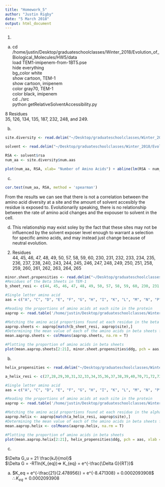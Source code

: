 ```yaml
---
title: "Homework_5"
author: "Justin Rigby"
date: "5 March 2018"
output: html_document
---
```

  
1.  
a)  
cd /home/justin/Desktop/graduateschoolclasses/Winter_2018/Evolution_of_Biological_Molecules/HW5/data  
load TEM1-imipenem-from-1BT5.pse  
hide everything  
bg_color white  
show cartoon, TEM-1  
show cartoon, imipenem  
color gray70, TEM-1  
color black, imipenem   
cd ../src  
python getRelativeSolventAccessibility.py  
  
8 Residues  
35, 126, 134, 135, 187, 232, 248, and 249.  
  
b)  
```r
site.diversity <- read.delim("~/Desktop/graduateschoolclasses/Winter_2018/Evolution_of_Biological_Molecules/HW5/data/site-diversity.txt", comment.char="#")

solvent <- read.delim("~/Desktop/graduateschoolclasses/Winter_2018/Evolution_of_Biological_Molecules/HW5/solvent.txt")

RSA <- solvent$rsa
num_aa <- site.diversity$num.aas

plot(num_aa, RSA, xlab= "Number of Amino Acids") + abline(lm(RSA ~ num_aa))
```
  
c)  
  
```r
cor.test(num_aa, RSA, method = 'spearman')
```
  
From the results we can see that there is not a correlation between the amino acid diversity at a site and the amount of solvent accesibly the residue is exposed to. Evolutionarily speaking, there is no relationship between the rate of amino acid changes and the expouser to solvent in the cell.  
  
d)  
This relationship may exist soley by the fact that these sites may not be influenced by the solvent exposer level enough to warrant a selection for specific amino acids, and may instead just change because of neutral evolution.  
  
2.  
Residues  
44, 45, 46, 47, 48, 49, 50, 57, 58, 59, 60, 230, 231, 232, 233, 234, 235, 236, 237, 238, 240, 243, 244, 245, 246, 247, 248, 249, 250, 251, 258, 259, 260, 261, 262, 263, 264, 265  
  
```r
minor.sheet.propensities <- read.delim("~/Desktop/graduateschoolclasses/Winter_2018/Evolution_of_Biological_Molecules/HW5/data/minor-sheet-propensities.txt",fill = TRUE, comment.char="#")
#Residues of the Beta Sheets in TEM-1
b_sheet_resi <- c(44, 45, 46, 47, 48, 49, 50, 57, 58, 59, 60, 230, 231, 232, 233, 234, 235, 236, 237, 238, 240, 243, 244, 245, 246, 247, 248, 249, 250, 251, 258, 259, 260, 261, 262, 263, 264, 265) 

#Single letter amino acid
aas = c("A", "C", "D", "E", "F", "G", "H", "I", "K", "L", "M", "N", "P", "Q", "R", "S", "T", "V", "W", "Y")

#Reading the proportions of amino acids at each site in the protein
aaprop <- read.table('/home/justin/Desktop/graduateschoolclasses/Winter_2018/Evolution_of_Biological_Molecules/HW5/data/site-aa-proportion.txt', header = T)

#Matching the amino acid proportions found at each residue in the beta sheets
aaprop.sheets <- aaprop[match(b_sheet_resi, aaprop$site),]
#Determining the mean value of each of the amino acids in beta sheets from the matched vector
mean.aaprop.sheets <- colMeans(aaprop.sheets, na.rm = T)

#Plotting the proportion of amino acids in beta sheets
plot(mean.aaprop.sheets[2:21], minor.sheet.propensities$ddg, pch = aas, xlab = "Amino Acid Proportion in B-Sheets", ylab = 'Propensities of Amino Acids', main = 'Alpha Helices')

```
  
  
  
  
  
b)
  
  
  
  
  
  
  
```r

helix_propensities <- read.delim("~/Desktop/graduateschoolclasses/Winter_2018/Evolution_of_Biological_Molecules/HW5/data/pace-helix-propensities.txt", fill = TRUE)

a_helix_resi <- c(27,28,29,30,31,32,33,34,35,36,37,38,39,40,70,71,72,73,74,75,76,77,78,79,80,81,82,83,84,85,86,99,100,101,108,109,110,111,119,120,121,122,123,124,125,126,127,128,132,133,134,135,136,137,138,139,140,141,142,145,146,147,148,149,150,151,152,153,154,155,167,168,169,170,183,184,185,186,187,188,189,190,191,192,193,194,195,201,202,203,204,205,206,207,208,209,210,211,212,213,221,222,223,224,272,273,274,275,276,277,278,279,280,281,282,283,284,285,286,287,288,289)

#Single letter amino acid
aas = c("A", "C", "D", "E", "F", "G", "H", "I", "K", "L", "M", "N", "P", "Q", "R", "S", "T", "V", "W", "Y")

#Reading the proportions of amino acids at each site in the protein
aaprop <- read.table('/home/justin/Desktop/graduateschoolclasses/Winter_2018/Evolution_of_Biological_Molecules/HW5/data/site-aa-proportion.txt', header = T)

#Matching the amino acid proportions found at each residue in the alpha helices
aaprop.helix <- aaprop[match(a_helix_resi, aaprop$site),]
#Determining the mean value of each of the amino acids in beta sheets from the matched vector
mean.aaprop.helix <- colMeans(aaprop.helix, na.rm = T)

#Plotting the proportion of amino acids in beta sheets
plot(mean.aaprop.helix[2:21], helix_propensities$ddg, pch = aas, xlab = "Amino Acid Proportion in A-Helices", ylab = 'Propensities of Amino Acids')

```  
  
  
c)  
  
$\Delta G_u = 21 \frac{kJ}{mol}$  
$\Delta G = -RTln(K_{eq})=> K_{eq} = e^{-\frac{\Delta G}{RT}}$  
  
a)  
$K_eq = e^{-\frac{21}{2.478956}} = e^{-8.471308} = 0.0002093908$  
$\therefore K_{eq} = 0.0002093908$  

  
  
  